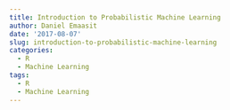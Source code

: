```yaml
---
title: Introduction to Probabilistic Machine Learning
author: Daniel Emaasit
date: '2017-08-07'
slug: introduction-to-probabilistic-machine-learning
categories:
  - R
  - Machine Learning
tags:
  - R
  - Machine Learning
---
```


